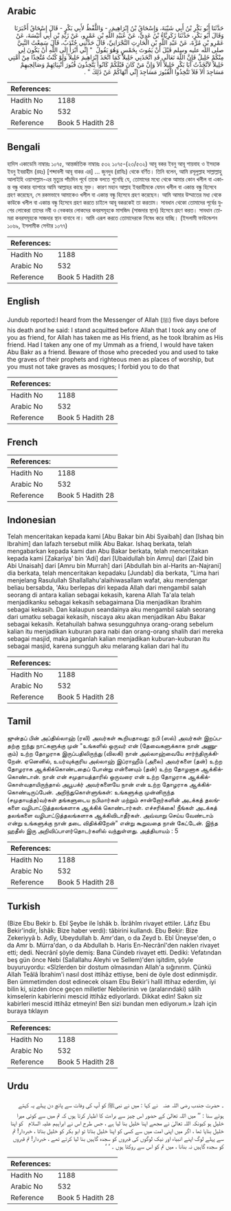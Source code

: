## Arabic


<div dir="rtl" lang="ar" style={{fontSize:'larger',backgroundColor:'#f8f9fa',padding:20}}>
حَدَّثَنَا أَبُو بَكْرِ بْنُ أَبِي شَيْبَةَ، وَإِسْحَاقُ بْنُ إِبْرَاهِيمَ، - وَاللَّفْظُ لأَبِي بَكْرٍ - قَالَ إِسْحَاقُ أَخْبَرَنَا وَقَالَ أَبُو بَكْرٍ، حَدَّثَنَا زَكَرِيَّاءُ بْنُ عَدِيٍّ، عَنْ عُبَيْدِ اللَّهِ بْنِ عَمْرٍو، عَنْ زَيْدِ بْنِ أَبِي أُنَيْسَةَ، عَنْ عَمْرِو بْنِ مُرَّةَ، عَنْ عَبْدِ اللَّهِ بْنِ الْحَارِثِ النَّجْرَانِيِّ، قَالَ حَدَّثَنِي جُنْدَبٌ، قَالَ سَمِعْتُ النَّبِيَّ صلى الله عليه وسلم قَبْلَ أَنْ يَمُوتَ بِخَمْسٍ وَهُوَ يَقُولُ ‏ "‏ إِنِّي أَبْرَأُ إِلَى اللَّهِ أَنْ يَكُونَ لِي مِنْكُمْ خَلِيلٌ فَإِنَّ اللَّهَ تَعَالَى قَدِ اتَّخَذَنِي خَلِيلاً كَمَا اتَّخَذَ إِبْرَاهِيمَ خَلِيلاً وَلَوْ كُنْتُ مُتَّخِذًا مِنْ أُمَّتِي خَلِيلاً لاَتَّخَذْتُ أَبَا بَكْرٍ خَلِيلاً أَلاَ وَإِنَّ مَنْ كَانَ قَبْلَكُمْ كَانُوا يَتَّخِذُونَ قُبُورَ أَنْبِيَائِهِمْ وَصَالِحِيهِمْ مَسَاجِدَ أَلاَ فَلاَ تَتَّخِذُوا الْقُبُورَ مَسَاجِدَ إِنِّي أَنْهَاكُمْ عَنْ ذَلِكَ ‏"‏ ‏.‏
</div>
<div style={{backgroundColor:'#f8f9fa',padding:20, marginBottom: 10}}><table> <thead> <tr> <th>References:</th> <th></th> </tr> </thead> <tbody><tr><td>Hadith No</td><td>1188</td></tr><tr><td>Arabic No</td><td>532</td></tr><tr><td>Reference</td><td>Book 5 Hadith 28</td></tr></tbody></table></div>

## Bengali


<div dir="ltr" lang="bn" style={{fontSize:'larger',backgroundColor:'#f8f9fa',padding:20}}>
হাদিস একাডেমি নাম্বারঃ ১০৭৫, আন্তর্জাতিক নাম্বারঃ ৫৩২ ১০৭৫-(২৩/৫৩২) আবূ বকর ইবনু আবূ শায়বাহ ও ইসহাক ইবনু ইবরাহীম (রহঃ) [শব্দাবলী আবূ বাকর এর] ... জুনদুব (রাযিঃ) থেকে বর্ণিত। তিনি বলেন, আমি রসূলুল্লাহ সাল্লাল্লাহু আলাইহি ওয়াসাল্লাম-এর মৃত্যুর পাঁচদিন পূর্বে তাকে বলতে শুনেছি যে, তোমাদের মধ্যে থেকে আমার কোন খলীল বা একান্ত বন্ধু থাকার ব্যাপারে আমি আল্লাহর কাছে মুক্ত। কারণ মহান আল্লাহ ইবরাহীমকে যেমন খলীল বা একান্ত বন্ধু হিসেবে গ্রহণ করেছেন, সে রকমভাবে আমাকেও খলীল বা একান্ত বন্ধু হিসেবে গ্রহণ করেছেন। আমি আমার উম্মাতের মধ্য থেকে কাউকে খলীল বা একান্ত বন্ধু হিসেবে গ্রহণ করতে চাইলে আবূ বকরকেই তা করতাম। সাবধান থেকো তোমাদের পূর্বের যুগের লোকেরা তাদের নবী ও নেককার লোকদের কবরসমূহকে মাসজিদ (সাজদার স্থান) হিসেবে গ্রহণ করত। সাবধান তোমরা কবরসমূহকে সাজদার স্থান বানাবে না। আমি এরূপ করতে তোমাদেরকে নিষেধ করে যাচ্ছি। (ইসলামী ফাউন্ডেশন ১০৬৯, ইসলামীক সেন্টার ১০৭৭)
</div>
<div style={{backgroundColor:'#f8f9fa',padding:20, marginBottom: 10}}><table> <thead> <tr> <th>References:</th> <th></th> </tr> </thead> <tbody><tr><td>Hadith No</td><td>1188</td></tr><tr><td>Arabic No</td><td>532</td></tr><tr><td>Reference</td><td>Book 5 Hadith 28</td></tr></tbody></table></div>

## English


<div dir="ltr" lang="en" style={{fontSize:'larger',backgroundColor:'#f8f9fa',padding:20}}>
Jundub reported:I heard from the Messenger of Allah (ﷺ) five days before his death and he said: I stand acquitted before Allah that I took any one of you as friend, for Allah has taken me as His friend, as he took Ibrahim as His friend. Had I taken any one of my Ummah as a friend, I would have taken Abu Bakr as a friend. Beware of those who preceded you and used to take the graves of their prophets and righteous men as places of worship, but you must not take graves as mosques; I forbid you to do that
</div>
<div style={{backgroundColor:'#f8f9fa',padding:20, marginBottom: 10}}><table> <thead> <tr> <th>References:</th> <th></th> </tr> </thead> <tbody><tr><td>Hadith No</td><td>1188</td></tr><tr><td>Arabic No</td><td>532</td></tr><tr><td>Reference</td><td>Book 5 Hadith 28</td></tr></tbody></table></div>

## French


<div dir="ltr" lang="fr" style={{fontSize:'larger',backgroundColor:'#f8f9fa',padding:20}}>

</div>
<div style={{backgroundColor:'#f8f9fa',padding:20, marginBottom: 10}}><table> <thead> <tr> <th>References:</th> <th></th> </tr> </thead> <tbody><tr><td>Hadith No</td><td>1188</td></tr><tr><td>Arabic No</td><td>532</td></tr><tr><td>Reference</td><td>Book 5 Hadith 28</td></tr></tbody></table></div>

## Indonesian


<div dir="ltr" lang="id" style={{fontSize:'larger',backgroundColor:'#f8f9fa',padding:20}}>
Telah menceritakan kepada kami [Abu Bakar bin Abi Syaibah] dan [Ishaq bin Ibrahim] dan lafazh tersebut milik Abu Bakar. Ishaq berkata, telah mengabarkan kepada kami dan Abu Bakar berkata, telah menceritakan kepada kami [Zakariya' bin 'Adi] dari [Ubaidullah bin Amru] dari [Zaid bin Abi Unaisah] dari [Amru bin Murrah] dari [Abdullah bin al-Harits an-Najrani] dia berkata, telah menceritakan kepadaku [Jundab] dia berkata, "Lima hari menjelang Rasulullah Shallallahu'alaihiwasallam wafat, aku mendengar beliau bersabda, 'Aku berlepas diri kepada Allah dari mengambil salah seorang di antara kalian sebagai kekasih, karena Allah Ta'ala telah menjadikanku sebagai kekasih sebagaimana Dia menjadikan Ibrahim sebagai kekasih. Dan kalaupun seandainya aku mengambil salah seorang dari umatku sebagai kekasih, niscaya aku akan menjadikan Abu Bakar sebagai kekasih. Ketahuilah bahwa sesungguhnya orang-orang sebelum kalian itu menjadikan kuburan para nabi dan orang-orang shalih dari mereka sebagai masjid, maka janganlah kalian menjadikan kuburan-kuburan itu sebagai masjid, karena sungguh aku melarang kalian dari hal itu
</div>
<div style={{backgroundColor:'#f8f9fa',padding:20, marginBottom: 10}}><table> <thead> <tr> <th>References:</th> <th></th> </tr> </thead> <tbody><tr><td>Hadith No</td><td>1188</td></tr><tr><td>Arabic No</td><td>532</td></tr><tr><td>Reference</td><td>Book 5 Hadith 28</td></tr></tbody></table></div>

## Tamil


<div dir="ltr" lang="ta" style={{fontSize:'larger',backgroundColor:'#f8f9fa',padding:20}}>
ஜுன்தப் பின் அப்தில்லாஹ் (ரலி) அவர்கள் கூறியதாவது: நபி (ஸல்) அவர்கள் இறப்பதற்கு ஐந்து நாட்களுக்கு முன் "உங்களில் ஒருவர் என் (தேவைகளுக்காக நான் அணுகும்) உற்ற தோழராக இருப்பதிலிருந்து (விலகி) நான் அல்லாஹ்வையே சார்ந்திருக்கிறேன். ஏனெனில், உயர்வுக்குரிய அல்லாஹ் இப்ராஹீம் (அலை) அவர்களை (தன்) உற்ற தோழராக ஆக்கிக்கொண்டதைப் போன்று என்னையும் (தன்) உற்ற தோழனாக ஆக்கிக்கொண்டான். நான் என் சமுதாயத்தாரில் ஒருவரை என் உற்ற தோழராக ஆக்கிக்கொள்வதாயிருந்தால் அபூபக்ர் அவர்களையே நான் என் உற்ற தோழராக ஆக்கிக்கொண்டிருப்பேன். அறிந்துகொள்ளுங்கள்: உங்களுக்கு முன்னிருந்த (சமுதாயத்த)வர்கள் தங்களுடைய நபிமார்கள் மற்றும் சான்றோர்களின் அடக்கத் தலங்களை வழிபாட்டுத்தலங்களாக ஆக்கிக் கொண்டார்கள். எச்சரிக்கை! நீங்கள் அடக்கத் தலங்களை வழிபாட்டுத்தலங்களாக ஆக்கிவிடாதீர்கள். அவ்வாறு செய்ய வேண்டாம் என்று உங்களுக்கு நான் தடை விதிக்கிறேன்" என்று கூறுவதை நான் கேட்டேன். இந்த ஹதீஸ் இரு அறிவிப்பாளர்தொடர்களில் வந்துள்ளது. அத்தியாயம் : 5
</div>
<div style={{backgroundColor:'#f8f9fa',padding:20, marginBottom: 10}}><table> <thead> <tr> <th>References:</th> <th></th> </tr> </thead> <tbody><tr><td>Hadith No</td><td>1188</td></tr><tr><td>Arabic No</td><td>532</td></tr><tr><td>Reference</td><td>Book 5 Hadith 28</td></tr></tbody></table></div>

## Turkish


<div dir="ltr" lang="tr" style={{fontSize:'larger',backgroundColor:'#f8f9fa',padding:20}}>
(Bize Ebu Bekir b. Ebî Şeybe ile îshâk b. İbrâhîm rivayet ettiler. Lâfız Ebu Bekir'indir, İshâk: Bize haber verdi): tâbirini kullandı. Ebu Bekir: Bize Zekeriyyâ b. Adîy, Ubeydullah b. Amr'dan, o da Zeyd b. Ebî Üneyse'den, o da Amr b. Mürra'dan, o da Abdullah b. Haris En-Necrânî'den naklen rivayet etti; dedi. Necrânî şöyle demiş: Bana Cündeb rivayet etti. Dediki: Vefatından beş gün önce Nebi (Sallallahu Aleyhi ve Sellem)'den işitdim, şöyle buyuruyordu: «Sîzlerden bir dostum olmasından Allah'a sığınırım. Çünkü Allah Teâlâ İbrahim'i nasıl dost ittihâz ettiyse, beni de öyle dost edinmişdir. Ben ümmetimden dost edinecek olsam Ebu Bekir'i halîl ittihaz ederdim, iyi bilin ki, sizden önce geçen milletler Nebilerinin ve (aralarındaki) sâlih kimselerin kabirlerini mescid ittihâz ediyorlardı. Dikkat edin! Sakın siz kabirleri mescid ittihâz etmeyin! Ben sizi bundan men ediyorum.» İzah için buraya tıklayın
</div>
<div style={{backgroundColor:'#f8f9fa',padding:20, marginBottom: 10}}><table> <thead> <tr> <th>References:</th> <th></th> </tr> </thead> <tbody><tr><td>Hadith No</td><td>1188</td></tr><tr><td>Arabic No</td><td>532</td></tr><tr><td>Reference</td><td>Book 5 Hadith 28</td></tr></tbody></table></div>

## Urdu


<div dir="rtl" lang="ur" style={{fontSize:'larger',backgroundColor:'#f8f9fa',padding:20}}>
۔ حضرت جندب ‌رضی ‌اللہ ‌عنہ ‌ ‌ نے کہا : میں نے نبیﷺ کو آپ کی وفات سے پانچ دن پہلے یہ کہتے ہوئے سنا : ’’ میں اللہ تعالیٰ کے حضور اس چیز سے براءت کا اظہار کرتا ہوں کہ تم میں سے کوئی میرا خلیل ہو کیونکہ اللہ تعالیٰ نے مجھے اپنا خلیل بنا لیا ہے ، جس طرح اس نے ابراہیم علیہ السلام ‌ ‌ کو اپنا خلیل بنایا تھا ، اگر میں اپنی امت میں سے کسی کو اپنا خلیل بناتا تو ابو بکر کو خلیل بناتا ، خبردار! تم سے پہلے لوگ اپنے انبیاء اور نیک لوگوں کی قبروں کو سجدہ گاہیں بنا لیا کرتے تھے ، خبردار! تم قبروں کو سجدہ گاہیں نہ بنانا ، میں تم کو اس سے روکتا ہوں ۔ ‘ ‘
</div>
<div style={{backgroundColor:'#f8f9fa',padding:20, marginBottom: 10}}><table> <thead> <tr> <th>References:</th> <th></th> </tr> </thead> <tbody><tr><td>Hadith No</td><td>1188</td></tr><tr><td>Arabic No</td><td>532</td></tr><tr><td>Reference</td><td>Book 5 Hadith 28</td></tr></tbody></table></div>